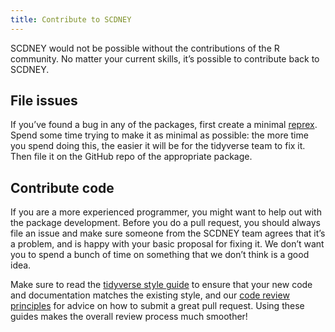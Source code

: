 ```yaml
---
title: Contribute to SCDNEY
---
```


SCDNEY would not be possible without the contributions of the R community. No matter your current skills, it's possible to contribute back to SCDNEY. 

## File issues {#issues}

If you've found a bug in any of the packages, first create a minimal [reprex](https://www.tidyverse.org/help#reprex). Spend some time trying to make it as minimal as possible: the more time you spend doing this, the easier it will be for the tidyverse team to fix it. Then file it on the GitHub repo of the appropriate package.


## Contribute code

If you are a more experienced programmer, you might want to help out with the package development. Before you do a pull request, you should always file an issue and make sure someone from the SCDNEY team agrees that it's a problem, and is happy with your basic proposal for fixing it. We don't want you to spend a bunch of time on something that we don't think is a good idea.

Make sure to read the [tidyverse style guide](https://style.tidyverse.org/) to ensure that your new code and documentation matches the existing style, and our [code review principles](https://code-review.tidyverse.org/) for advice on how to submit a great pull request. Using these guides makes the overall review process much smoother!